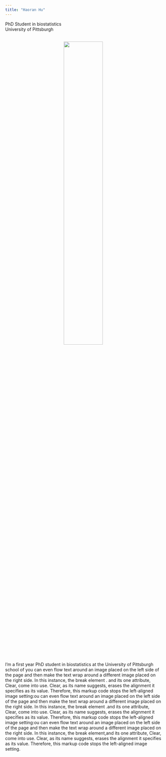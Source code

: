 ```yaml
---
title: "Haoran Hu"
---
```

PhD Student in biostatistics<br>
University of Pittsburgh

<br>
<center>
<img src=".\\pictures\\profile picture.jpg" style="width:50%"> 
</center>
<br>

I'm a first year PhD student in biostatistics at the University of Pittsburgh school of you can even flow text around an image placed on the left side of the page and then make the text wrap around a different image placed on the right side. In this instance, the break element . and its one attribute, Clear, come into use. Clear, as its name suggests, erases the alignment it specifies as its value. Therefore, this markup code stops the left-aligned image setting:ou can even flow text around an image placed on the left side of the page and then make the text wrap around a different image placed on the right side. In this instance, the break element .and its one attribute, Clear, come into use. Clear, as its name suggests, erases the alignment it specifies as its value. Therefore, this markup code stops the left-aligned image setting:ou can even flow text around an image placed on the left side of the page and then make the text wrap around a different image placed on the right side. In this instance, the break element,and its one attribute, Clear, come into use. Clear, as its name suggests, erases the alignment it specifies as its value. Therefore, this markup code stops the left-aligned image setting.


